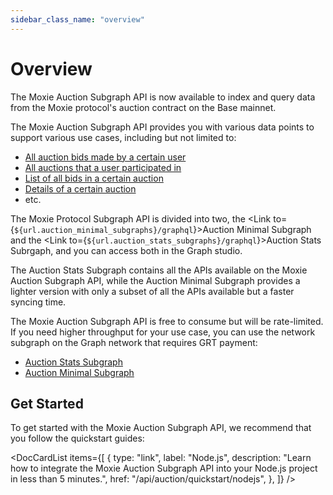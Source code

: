 ```yaml
---
sidebar_class_name: "overview"
---
```



# Overview

The Moxie Auction Subgraph API is now available to index and query data from the Moxie protocol's auction contract on the Base mainnet.

The Moxie Auction Subgraph API provides you with various data points to support various use cases, including but not limited to:

- [All auction bids made by a certain user](./03-users/01-get-users-auction-bids.mdx)
- [All auctions that a user participated in](./03-users/02-get-all-auctions-participated-by-certain-user.mdx)
- [List of all bids in a certain auction](./05-bids/01-get-all-bids-on-certain-auction.mdx)
- [Details of a certain auction](./04-auctions/02-get-details-of-certain-auction.mdx)
- etc.

The Moxie Protocol Subgraph API is divided into two, the <Link to={`${url.auction_minimal_subgraphs}/graphql`}>Auction Minimal Subgraph</Link> and the <Link to={`${url.auction_stats_subgraphs}/graphql`}>Auction Stats Subrgaph</Link>, and you can access both in the Graph studio.

The Auction Stats Subgraph contains all the APIs available on the Moxie Auction Subgraph API, while the Auction Minimal Subgraph provides a lighter version with only a subset of all the APIs available but a faster syncing time.

The Moxie Auction Subgraph API is free to consume but will be rate-limited. If you need higher throughput for your use case, you can use the network subgraph on the Graph network that requires GRT payment:

- [Auction Stats Subgraph](https://thegraph.com/explorer/subgraphs/BDAX81dfjwhDu71Dhe7qETves9ptQ9xsstFSsuVu1NXn?view=Query&chain=arbitrum-one)
- [Auction Minimal Subgraph](https://thegraph.com/explorer/subgraphs/HMuQ6NQNRcuK8PrbVD8HEzUxdsAixcwdANLRyvJegR3a?view=Query&chain=arbitrum-one)

## Get Started

To get started with the Moxie Auction Subgraph API, we recommend that you follow the quickstart guides:

<DocCardList
  items={[
    {
      type: "link",
      label: "Node.js",
      description:
        "Learn how to integrate the Moxie Auction Subgraph API into your Node.js project in less than 5 minutes.",
      href: "/api/auction/quickstart/nodejs",
    },
  ]}
/>
